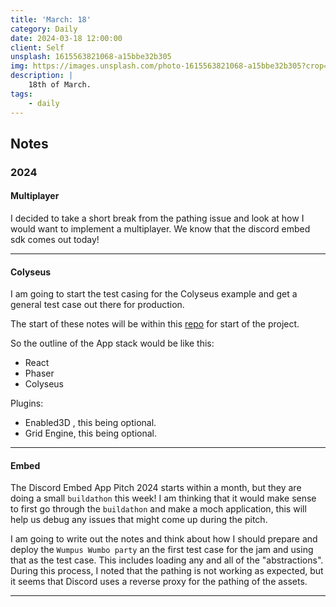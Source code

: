```yaml
---
title: 'March: 18'
category: Daily
date: 2024-03-18 12:00:00
client: Self
unsplash: 1615563821068-a15bbe32b305
img: https://images.unsplash.com/photo-1615563821068-a15bbe32b305?crop=entropy&cs=srgb&fm=jpg&ixid=MnwzNjM5Nzd8MHwxfHJhbmRvbXx8fHx8fHx8fDE2ODE3NDg2ODY&ixlib=rb-4.0.3&q=85
description: |
    18th of March.
tags:
    - daily
---
```



<MDXJS>

## Notes

</MDXJS>

<MDXJS>

### 2024

<MDXJS>

#### Multiplayer

I decided to take a short break from the pathing issue and look at how I would want to implement a multiplayer.
We know that the discord embed sdk comes out today!

</MDXJS>

---

<MDXJS>

#### Colyseus

I am going to start the test casing for the Colyseus example and get a general test case out there for production.

The start of these notes will be within this [repo](https://github.com/discord/embedded-app-sdk/tree/main/examples/react-colyseus) for start of the project.

So the outline of the App stack would be like this:

- React
- Phaser
- Colyseus

Plugins: 

- Enabled3D , this being optional.
- Grid Engine, this being optional.


</MDXJS>

---

<MDXJS>

#### Embed

The Discord Embed App Pitch 2024 starts within a month, but they are doing a small `buildathon` this week!
I am thinking that it would make sense to first go through the `buildathon` and make a moch application, this will help us debug any issues that might come up during the pitch.

I am going to write out the notes and think about how I should prepare and deploy the `Wumpus Wumbo party` an the first test case for the jam and using that as the test case. This includes loading any and all of the "abstractions".
During this process, I noted that the pathing is not working as expected, but it seems that Discord uses a reverse proxy for the pathing of the assets.

</MDXJS>

---




</MDXJS>
